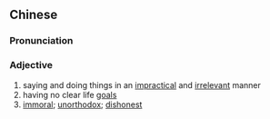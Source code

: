 {{also|不着调}}
==Chinese==
{{zh-forms|s=不着调|type=12}}

===Pronunciation===
{{zh-pron
|m=不zháodiào,er=y
|cat=a
}}

===Adjective===
{{zh-adj}}

# saying and doing things in an [[impractical]] and [[irrelevant]] manner
# having no clear life [[goal]]s
# [[immoral]]; [[unorthodox]]; [[dishonest]]